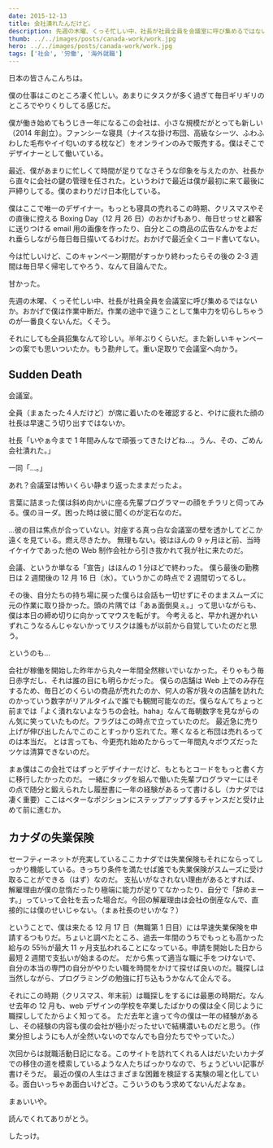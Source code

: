 ```yaml
---
date: 2015-12-13
title: 会社潰れたんだけど。
description: 先週の木曜、くっそ忙しい中、社長が社員全員を会議室に呼び集めるではないか。おかげで僕は作業中断だ。作業の途中で違うことして集中力を切らしちゃうのが一番良くないんだ。くそう。
thumb: ../../images/posts/canada-work/work.jpg
hero: ../../images/posts/canada-work/work.jpg
tags: ['社会', '労働', '海外就職']
---
```


日本の皆さんこんちは。

僕の仕事はこのところ凄く忙しい。あまりにタスクが多く過ぎて毎日ギリギリのところでやりくりしてる感じだ。

僕が働き始めてもうじき一年になるこの会社は、小さな規模だがとっても新しい（2014 年創立）。ファンシーな寝具（ナイスな掛け布団、高級なシーツ、ふわふわした毛布やイイ匂いのする枕など）をオンラインのみで販売する。僕はそこでデザイナーとして働いている。

最近、僕があまりに忙しくて時間が足りてなさそうな印象を与えたのか、社長から直々に会社の鍵の管理を任された。というわけで最近は僕が最初に来て最後に戸締りしてる。僕のまわりだけ日本化している。

僕はここで唯一のデザイナー。もっとも寝具の売れるこの時期、クリスマスやその直後に控える Boxing Day（12 月 26 日）のおかげもあり、毎日せっせと顧客に送りつける email 用の画像を作ったり、自分とこの商品の広告なんかをよだれ垂らしながら毎日毎日描いてるわけだ。おかげで最近全くコード書いてない。

今は忙しいけど、このキャンペーン期間がすっかり終わったらその後の 2-3 週間は毎日早く帰宅してやろう、なんて目論んでた。

甘かった。

先週の木曜、くっそ忙しい中、社長が社員全員を会議室に呼び集めるではないか。おかげで僕は作業中断だ。作業の途中で違うことして集中力を切らしちゃうのが一番良くないんだ。くそう。

それにしても全員招集なんて珍しい。半年ぶりくらいだ。また新しいキャンペーンの案でも思いついたか。もう勘弁して。重い足取りで会議室へ向かう。

## Sudden Death

会議室。

全員（まぁたった４人だけど）が席に着いたのを確認すると、やけに疲れた顔の社長は早速こう切り出すではないか。

社長「いやぁ今まで 1 年間みんなで頑張ってきたけどね…。うん、その、ごめん会社潰れた。」

一同「…。」

あれ？会議室は怖いくらい静まり返ったままだったよ。

言葉に詰まった僕は斜め向かいに座る先輩プログラマーの顔をチラリと伺ってみる。僕のヨーダ。困った時は彼に聞くのが定石なのだ。

...彼の目は焦点が合っていない。対座する真っ白な会議室の壁を透かしてどこか遠くを見ている。燃え尽きたか。
無理もない。彼はほんの 9 ヶ月ほど前、当時イケイケであった他の Web 制作会社から引き抜かれて我が社に来たのだ。

会議、というか単なる「宣告」はほんの 1 分ほどで終わった。
僕ら最後の勤務日は 2 週間後の 12 月 16 日（水）。ていうかこの時点で 2 週間切ってるし。

その後、自分たちの持ち場に戻った僕らは会話も一切せずにそのままスムーズに元の作業に取り掛かった。頭の片隅では「あぁ面倒臭ぇ。」って思いながらも、僕は本日の締め切りに向かってマウスを転がす。
今考えると、早かれ遅かれいずれこうなるんじゃないかってリスクは誰もが以前から自覚していたのだと思う。

というのも…

会社が稼働を開始した昨年から丸々一年間全然稼いでいなかった。そりゃもう毎日赤字だし、それは誰の目にも明らかだった。
僕らの店舗は Web 上でのみ存在するため、毎日どのくらいの商品が売れたのか、何人の客が我々の店舗を訪れたのかっていう数字がリアルタイムで誰でも観閲可能なのだ。僕らなんてちょっと前までは「よく潰れないよなうちの会社。haha」なんて毎朝数字を見ながらのん気に笑っていたものだ。フラグはこの時点で立っていたのだ。
最近急に売り上げが伸び出したんでこのことすっかり忘れてた。寒くなると布団は売れるってのは本当だ。
とは言っても、今更売れ始めたからって一年間丸々ボウズだったツケは清算できないのだ。

まぁ僕はこの会社ではずっとデザイナーだけど、もともとコードをもっと書く方に移行したかったのだ。
一緒にタッグを組んで働いた先輩プログラマーにはその点で随分と鍛えられたし履歴書に一年の経験があるって書けるし（カナダでは凄く重要）ここはベターなポジションにステップアップするチャンスだと受け止めて前に進むか。

## カナダの失業保険

セーフティーネットが充実しているここカナダでは失業保険もそれにならってしっかり機能している。きっちり条件を満たせば誰でも失業保険がスムーズに受け取ることができる（はず）なのだ。
支払いがなされない理由があるとすれば、解雇理由が僕の怠惰だったり極端に能力が足りてなかったり、自分で「辞めまーす。」っていって会社を去った場合だ。今回の解雇理由は会社の倒産なんで、直接的には僕のせいじゃない。（まぁ社長のせいかな？）

ということで、僕は来たる 12 月 17 日（無職第 1 日目）には早速失業保険を申請するつもりだ。ちょいと調べたところ、過去一年間のうちでもっとも高かった給与の 55％が最大 11 ヶ月支払われることになっている。申請を開始した日から最短 2 週間で支払いが始まるのだ。
だから焦って適当な職に手をつけないで、自分の本当の専門の自分がやりたい職を時間をかけて探せば良いのだ。職探しは当然しながら、プログラミングの勉強に打ち込もうかなんて企んでる。

それにこの時期（クリスマス、年末前）は職探しをするには最悪の時期だ。なんせ去年の 12 月も、web デザインの学校を卒業したばかりの僕は全く同じように職探ししてたからよく知ってる。
ただ去年と違って今の僕は一年の経験があるし、その経験の内容も僕の会社が極小だったせいで結構濃いものだと思う。（作業分担しようにも人が全然いないのでなんでも自分たちでやっていた。）

次回からは就職活動日記になる。このサイトを訪れてくれる人はだいたいカナダでの移住の道を模索しているような人たちばっかりなので、ちょうどいい記事が書けそうだ。
最近の僕の人生はさまざまな困難を検証する実験の場と化している。面白いっちゃあ面白いけどさ。こういうのもう求めてないんだよなぁ。

まぁいいや。

読んでくれてありがとう。

したっけ。
